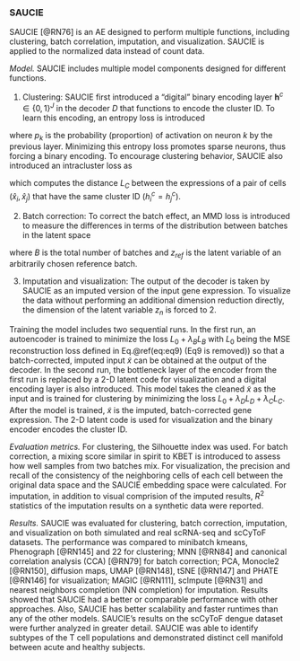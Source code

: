 
### SAUCIE {#saucie}

SAUCIE [@RN76]<!--[14]--> is an AE designed to perform multiple functions, including clustering, batch correlation, imputation, and visualization. SAUCIE is applied to the normalized data instead of count data.  

*Model.* SAUCIE includes multiple model components designed for different functions.

1. Clustering: SAUCIE first introduced a "digital" binary encoding layer $\mathbf{h}^{c} \in \{0,1\}^{J}$ in the decoder $D$ that functions to encode the cluster ID. To learn this encoding, an entropy loss is introduced 
\begin{equation}
L_{D} = \sum_{k=1}^{K}p_{k}\log{p_{k}} (\#eq:eq37)
\end{equation}

where $p_{k}$ is the probability (proportion) of activation on neuron $k$ by the previous layer. Minimizing this entropy loss promotes sparse neurons, thus forcing a binary encoding. To encourage clustering behavior, SAUCIE also introduced an intracluster loss as

\begin{equation}
L_{C} = \sum_{i,j:h_{i}^{C}=h_{j}^{C}} \| \widehat{x}_{i}-\widehat{x}_{j}\|^{2} (\#eq:eq38)
\end{equation}

which computes the distance $L_{C}$ between the expressions of a pair of cells $(\widehat{x}_{i},\widehat{x}_{j})$ that have the same cluster ID $(h_{i}^{c}=h_{j}^{c})$. 

2. Batch correction: To correct the batch effect, an MMD loss is introduced to measure the differences in terms of the distribution between batches in the latent space

\begin{equation}
L_{B} = \sum_{l=1,l\ne ref}^{B}MMD(\mathbf{z}_{ref},\mathbf{z}_{l}) (\#eq:eq39)
\end{equation}

where $B$ is the total number of batches and $z_{ref}$ is the latent variable of an arbitrarily chosen reference batch.

3. Imputation and visualization: The output of the decoder is taken by SAUCIE as an imputed version of the input gene expression. To visualize the data without performing an additional dimension reduction directly, the dimension of the latent variable $z_{n}$ is forced to 2.

Training the model includes two sequential runs. In the first run, an autoencoder is trained to minimize the loss $L_{0}+ \lambda_{B}L_{B}$ with $L_{0}$ being the MSE reconstruction loss defined in Eq.\@ref(eq:eq9) (Eq9 is removed)) so that a batch-corrected, imputed input $\tilde{x}$ can be obtained at the output of the decoder. In the second run, the bottleneck layer of the encoder from the first run is replaced by a 2-D latent code for visualization and a digital encoding layer is also introduced. This model takes the cleaned $\tilde{x}$ as the input and is trained for clustering by minimizing the loss $L_{0}+\lambda_{D}L_{D}+\lambda_{C}L_{C}$. After the model is trained, $\tilde{x}$ is the imputed, batch-corrected gene expression. The 2-D latent code is used for visualization and the binary encoder encodes the cluster ID. 

*Evaluation metrics.*  For clustering, the Silhouette index was used. For batch correction, a mixing score similar in spirit to KBET is introduced to assess how well samples from two batches mix. For visualization, the precision and recall of the consistency of the neighboring cells of each cell between the original data space and the SAUCIE embedding space were calculated. For imputation, in addition to visual comprision of the imputed results, $R^{2}$ statistics of the imputation results on a synthetic data were reported. 

*Results.* SAUCIE was evaluated for clustering, batch correction, imputation, and visualization on both simulated and real scRNA-seq and scCyToF datasets. The performance was compared to minibatch kmeans, Phenograph [@RN145]<!--[88]--> and 22 for clustering; MNN [@RN84]<!--[28]--> and canonical correlation analysis (CCA) [@RN79]<!--[29]--> for batch correction; PCA, Monocle2 [@RN150]<!--[89]-->, diffusion maps, UMAP [@RN148]<!--[90]-->, tSNE [@RN147]<!--[74]--> and PHATE [@RN146]<!--[91]--> for visualization; MAGIC [@RN111]<!--[55]-->, scImpute [@RN31]<!--[33]--> and nearest neighbors completion (NN completion) for imputation. Results showed that SAUCIE had a better or comparable performance with other approaches. Also, SAUCIE has better scalability and faster runtimes than any of the other models. SAUCIE's results on the scCyToF dengue dataset were further analyzed in greater detail. SAUCIE was able to identify subtypes of the T cell populations and demonstrated distinct cell manifold between acute and healthy subjects.   




















